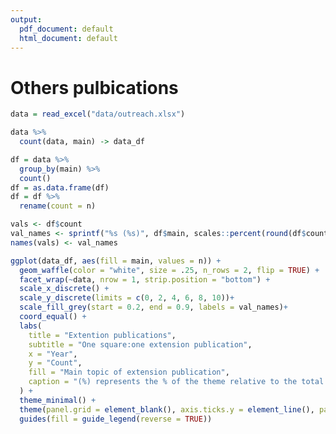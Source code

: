 ```yaml
---
output:
  pdf_document: default
  html_document: default
---
```

# Others pulbications
```r
data = read_excel("data/outreach.xlsx")

data %>% 
  count(data, main) -> data_df

df = data %>% 
  group_by(main) %>% 
  count()
df = as.data.frame(df)    
df = df %>% 
  rename(count = n) 

vals <- df$count
val_names <- sprintf("%s (%s)", df$main, scales::percent(round(df$count/sum(df$count), 2)))
names(vals) <- val_names

ggplot(data_df, aes(fill = main, values = n)) +
  geom_waffle(color = "white", size = .25, n_rows = 2, flip = TRUE) +
  facet_wrap(~data, nrow = 1, strip.position = "bottom") +
  scale_x_discrete() +
  scale_y_discrete(limits = c(0, 2, 4, 6, 8, 10))+
  scale_fill_grey(start = 0.2, end = 0.9, labels = val_names)+
  coord_equal() +
  labs(
    title = "Extention publications",
    subtitle = "One square:one extension publication",
    x = "Year",
    y = "Count",
    fill = "Main topic of extension publication",
    caption = "(%) represents the % of the theme relative to the total of publications."
  ) +
  theme_minimal() +
  theme(panel.grid = element_blank(), axis.ticks.y = element_line(), panel.spacing.x=unit(0.01, "lines")) +
  guides(fill = guide_legend(reverse = TRUE))
```




